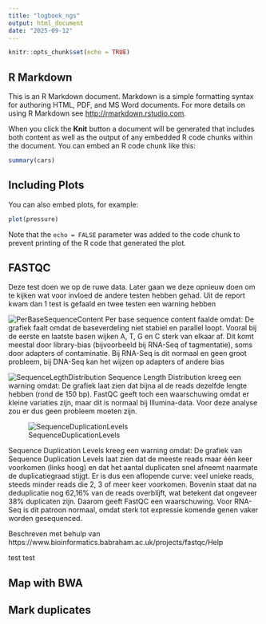 ```yaml
---
title: "logboek_ngs"
output: html_document
date: "2025-09-12"
---
```


```r
knitr::opts_chunk$set(echo = TRUE)
```

## R Markdown

This is an R Markdown document. Markdown is a simple formatting syntax for authoring HTML, PDF, and MS Word documents. For more details on using R Markdown see <http://rmarkdown.rstudio.com>.

When you click the **Knit** button a document will be generated that includes both content as well as the output of any embedded R code chunks within the document. You can embed an R code chunk like this:

```r
summary(cars)
```

## Including Plots

You can also embed plots, for example:

```r
plot(pressure)
```

Note that the `echo = FALSE` parameter was added to the code chunk to prevent printing of the R code that generated the plot.


## FASTQC

Deze test doen we op de ruwe data. Later gaan we deze opnieuw doen om te kijken wat voor invloed de andere testen hebben gehad.
Uit de report kwam dan 1 test is gefaald en twee testen een warning hebben

![PerBaseSequenceContent](/homes/nfbovenga/NGS_Mapping/Images/PerBaseSequenceContent.png)
Per base sequence content faalde omdat:
De grafiek faalt omdat de baseverdeling niet stabiel en parallel loopt. Vooral bij de eerste en laatste basen wijken A, T, G en C sterk van elkaar af. Dit komt meestal door library-bias (bijvoorbeeld bij RNA-Seq of tagmentatie), soms door adapters of contaminatie. Bij RNA-Seq is dit normaal en geen groot probleem, bij DNA-Seq kan het wijzen op adapters of andere bias


![SequenceLegthDistribution](/homes/nfbovenga/NGS_Mapping/Images/SequenceLegthDistribution.png)
Sequence Length Distribution kreeg een warning omdat:
De grafiek laat zien dat bijna al de reads dezelfde lengte hebben (rond de 150 bp). FastQC geeft toch een waarschuwing omdat er kleine variaties zijn, maar dit is normaal bij Illumina-data. Voor deze analyse zou er dus geen probleem moeten zijn. 


![SequenceDuplicationLevels](/homes/nfbovenga/NGS_Mapping/Images/SequenceDuplicationLevels.png)

Sequence Duplication Levels kreeg een warning omdat:
De grafiek van Sequence Duplication Levels laat zien dat de meeste reads maar één keer voorkomen (links hoog) en dat het aantal duplicaten snel afneemt naarmate de duplicatiegraad stijgt. Er is dus een aflopende curve: veel unieke reads, steeds minder reads die 2, 3 of meer keer voorkomen. Bovenin staat dat na deduplicatie nog 62,16% van de reads overblijft, wat betekent dat ongeveer 38% duplicaten zijn. Daarom geeft FastQC een waarschuwing. Voor RNA-Seq is dit patroon normaal, omdat sterk tot expressie komende genen vaker worden gesequenced.


Beschreven met behulp van https://www.bioinformatics.babraham.ac.uk/projects/fastqc/Help 

test test

## Map with BWA

## Mark duplicates



